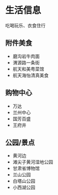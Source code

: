 # 生活信息 {#life}



吃喝玩乐、衣食住行

## 附件美食
- 磨沟岩牛肉面
- 渭源路一条街
- 航天和美粤菜馆
- 航天海怡清真美食

## 购物中心
- 万达
- 兰州中心
- 国芳百盛
- 王府井


## 公园/景点
- 黄河边
- 滩尖子黄河湿地公园
- 甘肃省博物馆
- 兰山公园
- 白塔山公园
- 小西湖公园
